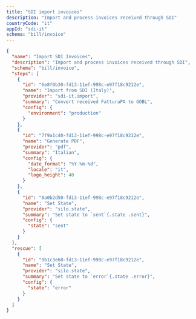 ```yaml
---
title: "SDI import invoices"
description: "Import and process invoices received through SDI"
countryCode: "it"
appId: "sdi-it"
schema: "bill/invoice"
---
```


```json Example SDI import invoice workflow with states
{
  "name": "Import SDI Invoices",
  "description": "Import and process invoices received through SDI",
  "schema": "bill/invoice",
  "steps": [
    {
      "id": "6e8f0b30-fd13-11ef-998c-e97f18c9212e",
      "name": "Import from SDI (Italy)",
      "provider": "sdi-it.import",
      "summary": "Convert received FatturaPA to GOBL",
      "config": {
        "environment": "production"
      }
    },
    {
      "id": "7f9a1c40-fd13-11ef-998c-e97f18c9212e",
      "name": "Generate PDF",
      "provider": "pdf",
      "summary": "Italian",
      "config": {
        "date_format": "%Y-%m-%d",
        "locale": "it",
        "logo_height": 40
      }
    },
    {
      "id": "8a0b2d50-fd13-11ef-998c-e97f18c9212e",
      "name": "Set State",
      "provider": "silo.state",
      "summary": "Set state to `sent`{.state .sent}",
      "config": {
        "state": "sent"
      }
    }
  ],
  "rescue": [
    {
      "id": "9b1c3e60-fd13-11ef-998c-e97f18c9212e",
      "name": "Set State",
      "provider": "silo.state",
      "summary": "Set state to `error`{.state .error}",
      "config": {
        "state": "error"
      }
    }
  ]
}
```